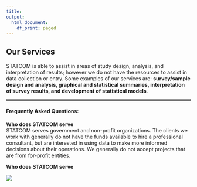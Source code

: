 ```yaml
---
title:
output:
  html_document:
    df_print: paged
---
```


<style type="text/css">

.navbar {
  background-color: #89d2f8;
}

.navbar .navbar-brand {
  color: white;
}
.navbar .navbar-nav>li>a {
  color: white;
}
 }
 
</style>


<div style="margin-bottom:30px;">
</div>


## **Our Services**

STATCOM is able to assist in areas of study design, analysis, and interpretation of results; however we do not have the resources to assist in data collection or entry. Some examples of our services are: **survey/sample design and analysis, graphical and statistical summaries, interpretation of survey results, and development of statistical models**.

<hr style="border:2px solid gray"> </hr>

#### **Frequently Asked Questions:**

**Who does STATCOM serve**  
STATCOM serves government and non-profit organizations. The clients we work with generally do not have the funds available to hire a professional consultant, but are interested in using data to make more informed decisions about their operations. We generally do not accept projects that are from for-profit entities.    

**Who does STATCOM serve** 



<img src="./images/nyc.jpg" style="length:80%"> 

</div>

